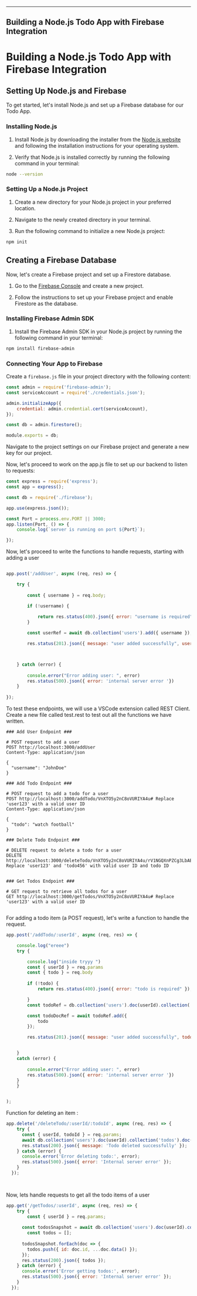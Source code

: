 
---
Building a Node.js Todo App with Firebase Integration
---

# Building a Node.js Todo App with Firebase Integration

## Setting Up Node.js and Firebase

To get started, let's install Node.js and set up a Firebase database for our Todo App.

### Installing Node.js

1. Install Node.js by downloading the installer from the [Node.js website](https://nodejs.org/en/download) and following the installation instructions for your operating system.

2. Verify that Node.js is installed correctly by running the following command in your terminal:

```sh
node --version
```


### Setting Up a Node.js Project

1. Create a new directory for your Node.js project in your preferred location.

2. Navigate to the newly created directory in your terminal.

3. Run the following command to initialize a new Node.js project:

```sh
npm init
```





## Creating a Firebase Database

Now, let's create a Firebase project and set up a Firestore database.

1. Go to the [Firebase Console](https://console.firebase.google.com/) and create a new project.

2. Follow the instructions to set up your Firebase project and enable Firestore as the database.

### Installing Firebase Admin SDK

1. Install the Firebase Admin SDK in your Node.js project by running the following command in your terminal:


```sh
npm install firebase-admin
```


### Connecting Your App to Firebase

Create a `firebase.js` file in your project directory with the following content:

```javascript
const admin = require('firebase-admin');
const serviceAccount = require('./credentials.json');

admin.initializeApp({
    credential: admin.credential.cert(serviceAccount),
});

const db = admin.firestore();

module.exports = db;
```
Navigate to the project settings on our Firebase project and generate a new key for our project. 

Now, let's proceed to work on the app.js file to set up our backend to listen to requests:

```javascript
const express = require('express');
const app = express();

const db = require('./firebase');

app.use(express.json());

const Port = process.env.PORT || 3000;
app.listen(Port, () => {
    console.log(`server is running on port ${Port}`);

});
```

Now, let's proceed to write the functions to handle requests, starting with adding a user

```javascript

app.post('/addUser', async (req, res) => {

    try {
        
        const { username } = req.body;

        if (!username) {
            
            return res.status(400).json({ error: "username is required" });
        }

        const userRef = await db.collection('users').add({ username });

        res.status(201).json({ message: "user added successfully", userId: userRef.id });



    } catch (error) {
        
        console.error("Error adding user: ", error)
        res.status(500).json({ error: 'internal server error '})
    }
    
});


```

To test these endpoints, we will use a VSCode extension called REST Client. 
Create a new file called test.rest to test out all the functions we have written.

```
### Add User Endpoint ###

# POST request to add a user
POST http://localhost:3000/addUser
Content-Type: application/json

{
  "username": "JohnDoe"
}

### Add Todo Endpoint ###

# POST request to add a todo for a user
POST http://localhost:3000/addTodo/VnXTO5y2nC8oVURIYA4u# Replace 'user123' with a valid user ID
Content-Type: application/json

{
  "todo": "watch football" 
}

### Delete Todo Endpoint ###

# DELETE request to delete a todo for a user
DELETE http://localhost:3000/deleteTodo/VnXTO5y2nC8oVURIYA4u/rV1NGQXnPZCg3LbAEfJi# Replace 'user123' and 'todo456' with valid user ID and todo ID


### Get Todos Endpoint ###

# GET request to retrieve all todos for a user
GET http://localhost:3000/getTodos/VnXTO5y2nC8oVURIYA4u# Replace 'user123' with a valid user ID


```

For adding a todo item (a POST request), let's write a function to handle the request.

```javascript
app.post('/addTodo/:userId', async (req, res) => {

    console.log("ereee")
    try { 

        console.log("inside tryyy ")
        const { userId } = req.params
        const { todo } = req.body
        
        if (!todo) {
            return res.status(400).json({ error: "todo is required" });

        }
        const todoRef = db.collection('users').doc(userId).collection('todos')

        const todoDocRef = await todoRef.add({
            todo
        });

        res.status(201).json({ message: "user added successfully", todoId: todoDocRef.id });


    }
    catch (error) {
        
        console.error("Error adding user: ", error)
        res.status(500).json({ error: 'internal server error '})
    } 
    }


);
```

Function for deleting an item : 
```javascript
app.delete('/deleteTodo/:userId/:todoId', async (req, res) => {
    try {
      const { userId, todoId } = req.params;
      await db.collection('users').doc(userId).collection('todos').doc(todoId).delete();
      res.status(200).json({ message: 'Todo deleted successfully' });
    } catch (error) {
      console.error('Error deleting todo:', error);
      res.status(500).json({ error: 'Internal server error' });
    }
  });

  
```

Now, lets handle requests to get all the todo items of a user
```javascript
app.get('/getTodos/:userId', async (req, res) => {
    try {
        const { userId } = req.params;
        
      const todosSnapshot = await db.collection('users').doc(userId).collection('todos').get();
        const todos = [];
        
      todosSnapshot.forEach(doc => {
        todos.push({ id: doc.id, ...doc.data() });
      });
      res.status(200).json({ todos });
    } catch (error) {
      console.error('Error getting todos:', error);
      res.status(500).json({ error: 'Internal server error' });
    }
  });

```






